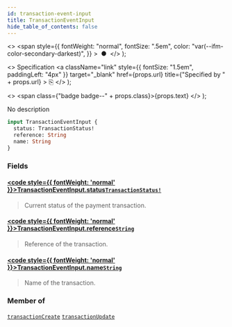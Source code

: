 ```yaml
---
id: transaction-event-input
title: TransactionEventInput
hide_table_of_contents: false
---
```


  <>
    <span
      style={{
        fontWeight: "normal",
        fontSize: ".5em",
        color: "var(--ifm-color-secondary-darkest)",
      }}
    >
      &nbsp;●&nbsp;
    </span>
  </>
);

  <>
    Specification
    <a
      className="link"
      style={{ fontSize: "1.5em", paddingLeft: "4px" }}
      target="\_blank"
      href={props.url}
      title={"Specified by " + props.url}
    >
      ⎘
    </a>
  </>
);

  <>
    <span class={"badge badge--" + props.class}>{props.text}</span>
  </>
);

No description

```graphql
input TransactionEventInput {
  status: TransactionStatus!
  reference: String
  name: String
}
```

### Fields

#### [<code style={{ fontWeight: 'normal' }}>TransactionEventInput.<b>status</b></code>](#)<Bullet />[`TransactionStatus!`](../../api-reference/enums/transaction-status) <Badge class="secondary" text="non-null"/> <Badge class="secondary" text="enum"/>

> Current status of the payment transaction.

#### [<code style={{ fontWeight: 'normal' }}>TransactionEventInput.<b>reference</b></code>](#)<Bullet />[`String`](../../api-reference/scalars/string) <Badge class="secondary" text="scalar"/>

> Reference of the transaction.

#### [<code style={{ fontWeight: 'normal' }}>TransactionEventInput.<b>name</b></code>](#)<Bullet />[`String`](../../api-reference/scalars/string) <Badge class="secondary" text="scalar"/>

> Name of the transaction.

### Member of

[`transactionCreate`](../../api-reference/mutations/transaction-create) <Badge class="secondary" text="mutation"/><Bullet />[`transactionUpdate`](../../api-reference/mutations/transaction-update) <Badge class="secondary" text="mutation"/>
